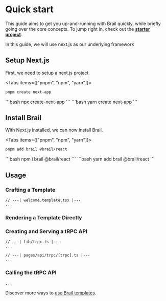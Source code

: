 
# Quick start

This guide aims to get you up-and-running with Brail quickly, while briefly going over the core concepts. To jump right in, check out the [**starter project**](/#get-started).

<Callout>
	In this guide, we will use next.js as our underlying framework
</Callout>

## Setup Next.js

First, we need to setup a next.js project.

<Tabs items={["pnpm", "npm", "yarn"]}>
<Tab>
```bash
pnpm create next-app
```
</Tab>
<Tab>
```bash
npx create-next-app
```
</Tab>
<Tab>
```bash
yarn create next-app
```
</Tab>
</Tabs>

## Install Brail

With Next.js installed, we can now install Brail.

<Tabs items={["pnpm", "npm", "yarn"]}>
<Tab>
```bash
pnpm add brail @brail/react
```
</Tab>

<Tab>
```bash
npm i brail @brail/react
```
</Tab>

<Tab>
```bash
yarn add brail @brail/react
```
</Tab>
</Tabs>

## Usage

### Crafting a Template

```tsx
// ---| welcome.template.tsx |---
...
```

### Rendering a Template Directly

### Creating and Serving a tRPC API

```tsx
// ---| lib/trpc.ts |---
...

// ---| pages/api/trpc/[trpc].ts |---
...
```

### Calling the tRPC API

```tsx
...
```

Discover more ways to [use Brail templates](/docs/using).
